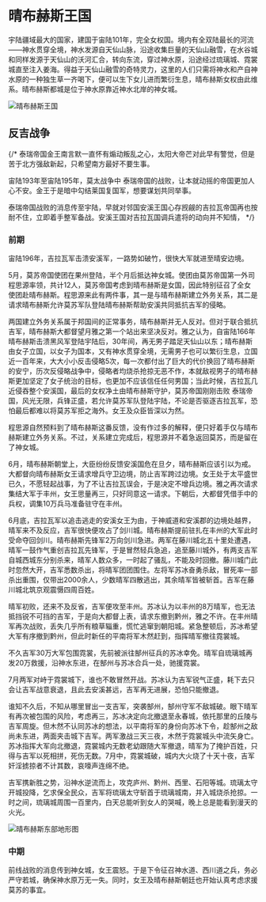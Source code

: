 # 晴布赫斯王国

宇陆疆域最大的国家，建国于宙陆101年，完全女权国。境内有全双陆最长的河流——神水贯穿全境，神水发源自天仙山脉，沿途收集巨量的天仙山融雪，在水谷城和同样发源于天仙山的沃河汇合，转向东流，穿过神水原，沿途经过琉璃城、霓裳城直至注入姜海。得益于天仙山融雪的奇特灵力，这里的人们只需将神水和产自神水原的一种独生草一齐喝下，便可以生下女儿进而繁衍生息，晴布赫斯女权由此维系。晴布赫斯都城是位于神水原靠近神水北岸的神女城。

![晴布赫斯王国](/imgs/chin-buchs.png)

## 反吉战争

{/*  泰瑞帝国金王南言默一直怀有煽动叛乱之心，太阳大帝芒对此早有警觉，但是苦于北方强敌新起，只希望南方最好不要生事。

宙陆193年至宙陆195年，莫太战争中 泰瑞帝国的战败，让本就动摇的帝国更加人心不安。金王于是暗中勾结莱国复国军，想要谋划共同举事。

 泰瑞帝国战败的消息传至宇陆，早就对邻国安溪王国心存觊觎的吉拉瓦帝国再也按耐不住，立即着手整军备战。安溪王国对吉拉瓦国调兵遣将的动向并不知情， */}

### 前期

宙陆196年，吉拉瓦军击溃安溪军，一路势如破竹，很快大军就进至晴安边境。

5月，莫苏帝国使团在果州登陆，半个月后抵达神女城。使团由莫苏帝国第一外司程思源率领，共计12人，莫苏帝国考虑到晴布赫斯是女国，因此特别征召了全女使团赴晴布赫斯。程思源来此有两件事，其一是与晴布赫斯建立外务关系，其二是请求晴布赫斯允许莫苏军队登陆晴布赫斯帮助安溪共同抵抗吉军的侵略。

两国建立外务关系属于邦国间的正常事务，晴布赫斯并无人反对。但对于联合抵抗吉军，晴布赫斯大都督望月雅之第一个站出来坚决反对。雅之认为，自宙陆166年晴布赫斯击溃黑风军登陆宇陆后，30年间，再无男子踏足天仙山以东；晴布赫斯由女子立国，以女子为国本，又有神水贯穿全境，无需男子也可以繁衍生息，立国近一百年来，大大小小反击侵略5次，每一次都付出了巨大的代价换回了晴布赫斯的安宁，历次反侵略战争中，侵略者均烧杀抢掠无恶不作，本就敌视男子的晴布赫斯更加坚定了女子统治的目标，也更加不应该信任任何男国；当此时候，吉拉瓦几近侵吞整个安溪国，最后的女权净土由晴布赫斯守护，莫苏帝国刚刚击败 泰瑞帝国，风光无限，兵锋正盛，若允许莫苏军队登陆宇陆，不论是否驱逐吉拉瓦军，恐怕最后都难以将莫苏军拒之海外。女王及众臣皆深以为然。

程思源自然预料到了晴布赫斯这番反馈，没有作过多的解释，便只好着手仅与晴布赫斯建立外务关系。不过，关系建立完成后，程思源并不着急返回莫苏，而是留在了神女城。

6月，晴布赫斯朝堂上，大臣纷纷反馈安溪国危在旦夕，晴布赫斯应该引以为戒。大都督向晴布赫斯女王请求增兵守卫边境，防止吉军跨过边境。女王处于太平盛世已久，不愿轻起战事，为了不让吉拉瓦误会，于是决定不增兵边境。雅之再次请求集结大军于丰州，女王思量再三，只好同意这一请求。下朝后，大都督凭借手中的兵权，调集10万兵马准备驻守在丰州。

6月底，吉拉瓦军以追击逃走的安溪女王为由，于神威道和安溪郡的边境处越界，晴军来不及反应，吉军很快便攻占了剑川城。晴布赫斯提前驻扎在丰州的大军此时受命夺回剑川。晴布赫斯先锋军2万向剑川急进。两军在藤川城北五十里处遭遇，晴军一鼓作气重创吉拉瓦先锋军，于是冒然轻兵急追，追至藤川城外，有两支吉军自城西城东分别杀来，晴军人数众多，一时起了骚乱，不能及时回撤。藤川城门此时忽然大开，吉军悉数杀出，将晴军团团围住。左将军苏冰奋勇杀敌，冒死率一部杀出重围，仅带出2000余人，少数晴军四散逃出，其余晴军皆被斩首。吉军在藤川城北筑京观震慑四周百姓。

晴军初败，还来不及反省，吉军便攻至丰州。苏冰认为以丰州的8万晴军，也无法抵挡锐不可挡的吉军，于是向大都督上表，请求东撤到黔州，雅之不许。在丰州晴军再次战败，丢失几乎所有粮草辎重，慌忙逃窜到朝阳城。紧急整顿后，苏冰希望大军有序撤到黔州，但此时新任的平南将军木然赶到，指挥晴军撤往霓裳城。

不久吉军30万大军包围霓裳，先前被派往郜州征兵的苏冰幸免。晴军自琉璃城再发20万救援，沿神水东进，在郜州与苏冰合兵一处，驰援霓裳。

7月两军对峙于霓裳城下，谁也不敢冒然开战。苏冰认为吉军锐气正盛，耗下去只会让吉军战意衰退，且此去安溪甚远，吉军再无进展，恐怕只能撤退。

谁知不久后，不知从哪里冒出一支吉军，突袭郜州，郜州守军不敌城破。眼下晴军有再次被包围的风险，考虑再三，苏冰决定向北撤退至永春城，依托那里的丘陵与吉军周旋。但木然不认同苏冰的想法，以平南将军的身份向苏冰下令，趁郜州之敌尚未东进，两面夹击城下吉军。两军激战三天三夜，木然于霓裳城头中流矢身亡。苏冰指挥大军向北撤退，霓裳城内无数老幼跟随大军撤退，晴军为了掩护百姓，只得与吉军以死相拼，死伤无数。7月中，霓裳城破，城内大火烧了十天十夜，吉军奸淫掳掠者不计其数，哀嚎声连绵不绝。

吉军携新胜之势，沿神水逆流而上，攻克庐州、黔州、西里、石阳等城。琉璃太守开城投降，乞求保全民众，吉军将琉璃太守斩首于琉璃城南，并入城烧杀抢掠。一时之间，琉璃城周围一百里内，白天总能听到女人的哭喊，晚上总是能看到漫天的火光。

![晴布赫斯东部地形图](/imgs/chin-buchs-east-h.png)

### 中期

前线战败的消息传到神女城，女王震怒。于是下令征召神水道、西川道之兵，务必严守若城，确保神水原万无一失。同时，女王及晴布赫斯朝廷也开始认真考虑求援莫苏的事宜。
